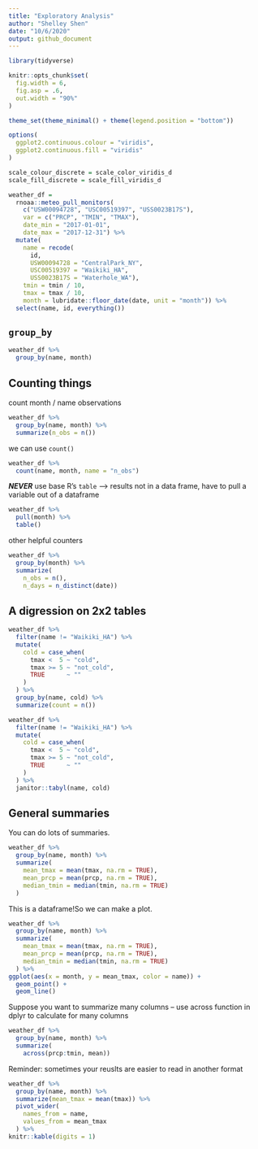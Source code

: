 ```yaml
---
title: "Exploratory Analysis"
author: "Shelley Shen"
date: "10/6/2020"
output: github_document
---
```


```r
library(tidyverse)

knitr::opts_chunk$set(
  fig.width = 6,
  fig.asp = .6, 
  out.width = "90%"
)

theme_set(theme_minimal() + theme(legend.position = "bottom"))

options(
  ggplot2.continuous.colour = "viridis",
  ggplot2.continuous.fill = "viridis"
)

scale_colour_discrete = scale_color_viridis_d
scale_fill_discrete = scale_fill_viridis_d
```


```r
weather_df =  
  rnoaa::meteo_pull_monitors(
    c("USW00094728", "USC00519397", "USS0023B17S"),
    var = c("PRCP", "TMIN", "TMAX"), 
    date_min = "2017-01-01",
    date_max = "2017-12-31") %>%
  mutate(
    name = recode(
      id, 
      USW00094728 = "CentralPark_NY", 
      USC00519397 = "Waikiki_HA",
      USS0023B17S = "Waterhole_WA"),
    tmin = tmin / 10,
    tmax = tmax / 10,
    month = lubridate::floor_date(date, unit = "month")) %>%
  select(name, id, everything())
```


## `group_by`

```r
weather_df %>% 
  group_by(name, month)
```

## Counting things

count month / name observations

```r
weather_df %>% 
  group_by(name, month) %>% 
  summarize(n_obs = n())
```

we can use `count()`

```r
weather_df %>% 
  count(name, month, name = "n_obs")
```


***NEVER*** use base R's `table`  --> results not in a data frame, have to pull a variable out of a dataframe

```r
weather_df %>% 
  pull(month) %>% 
  table()
```



other helpful counters

```r
weather_df %>% 
  group_by(month) %>% 
  summarize(
    n_obs = n(), 
    n_days = n_distinct(date))
```


## A digression on 2x2 tables

```r
weather_df %>% 
  filter(name != "Waikiki_HA") %>% 
  mutate(
    cold = case_when(
      tmax <  5 ~ "cold",
      tmax >= 5 ~ "not_cold",
      TRUE      ~ ""
    )
  ) %>% 
  group_by(name, cold) %>% 
  summarize(count = n())
```

```r
weather_df %>% 
  filter(name != "Waikiki_HA") %>% 
  mutate(
    cold = case_when(
      tmax <  5 ~ "cold",
      tmax >= 5 ~ "not_cold",
      TRUE      ~ ""
    )
  ) %>% 
  janitor::tabyl(name, cold)
```


## General summaries

You can do lots of summaries. 

```r
weather_df %>% 
  group_by(name, month) %>% 
  summarize(
    mean_tmax = mean(tmax, na.rm = TRUE),
    mean_prcp = mean(prcp, na.rm = TRUE), 
    median_tmin = median(tmin, na.rm = TRUE)
  )
```

This is a dataframe!So we can make a plot. 

```r
weather_df %>% 
  group_by(name, month) %>% 
  summarize(
    mean_tmax = mean(tmax, na.rm = TRUE),
    mean_prcp = mean(prcp, na.rm = TRUE), 
    median_tmin = median(tmin, na.rm = TRUE)
  ) %>% 
ggplot(aes(x = month, y = mean_tmax, color = name)) +
  geom_point() +
  geom_line()
```

Suppose you want to summarize many columns -- use across function in dplyr to calculate for many columns

```r
weather_df %>% 
  group_by(name, month) %>% 
  summarize(
    across(prcp:tmin, mean))
```

Reminder: sometimes your reuslts are easier to read in another format

```r
weather_df %>% 
  group_by(name, month) %>% 
  summarize(mean_tmax = mean(tmax)) %>% 
  pivot_wider(
    names_from = name,
    values_from = mean_tmax
  ) %>% 
knitr::kable(digits = 1)
```











